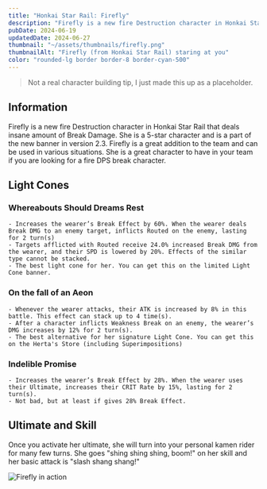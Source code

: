 ```yaml
---
title: "Honkai Star Rail: Firefly"
description: "Firefly is a new fire Destruction character in Honkai Star Rail that deals insane amount of Break Damage."
pubDate: 2024-06-19
updatedDate: 2024-06-27
thumbnail: "~/assets/thumbnails/firefly.png"
thumbnailAlt: "Firefly (from Honkai Star Rail) staring at you"
color: "rounded-lg border border-8 border-cyan-500"
---
```


> Not a real character building tip, I just made this up as a placeholder.

## Information

Firefly is a new fire Destruction character in Honkai Star Rail that deals insane amount of Break Damage. She is a 5-star character and is a part of the new banner in version 2.3. Firefly is a great addition to the team and can be used in various situations. She is a great character to have in your team if you are looking for a fire DPS break character.

## Light Cones

### Whereabouts Should Dreams Rest

    - Increases the wearer’s Break Effect by 60%. When the wearer deals Break DMG to an enemy target, inflicts Routed on the enemy, lasting for 2 turn(s)
    - Targets afflicted with Routed receive 24.0% increased Break DMG from the wearer, and their SPD is lowered by 20%. Effects of the similar type cannot be stacked.
    - The best light cone for her. You can get this on the limited Light Cone banner.

### On the fall of an Aeon

    - Whenever the wearer attacks, their ATK is increased by 8% in this battle. This effect can stack up to 4 time(s).
    - After a character inflicts Weakness Break on an enemy, the wearer’s DMG increases by 12% for 2 turn(s).
    - The best alternative for her signature Light Cone. You can get this on the Herta's Store (including Superimpositions)

### Indelible Promise

    - Increases the wearer’s Break Effect by 28%. When the wearer uses their Ultimate, increases their CRIT Rate by 15%, lasting for 2 turn(s).
    - Not bad, but at least if gives 28% Break Effect.

## Ultimate and Skill

Once you activate her ultimate, she will turn into your personal kamen rider for many few turns. She goes "shing shing shing, boom!" on her skill and her basic attack is "slash shang shang!"

![Firefly in action](~/assets/content/fireflydemo.png)
